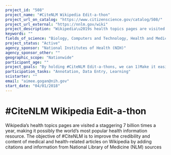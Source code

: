 ```yaml
---
project_id: "508"
project_name: "#CiteNLM Wikipedia Edit-a-thon"
project_url_on_catalog: "https://www.citizenscience.gov/catalog/508/"
project_url_external: "https://nnlm.gov/wiki"
project_description: "Wikipedia\u2019s health topics pages are visited a staggering 7 billion times a year, making it possibly the world\u2019s most popular health information resource. The objective of #CiteNLM is to improve the credibility and content of medical and health-related articles on Wikipedia by adding citations and information from National Library of Medicine (NLM) sources"
keywords: ""
fields_of_science: "Biology, Computers and Technology, Health and Medicine, Social Science"
project_status: "Active"
agency_sponsor: "National Institutes of Health (NIH)"
agency_sponsor_other: ""
geographic_scope: "Nationwide"
participant_age: ""
project_goals: "By holding #CiteNLM Edit-a-thons, we can 1)Make it easier to get credible, evidence-based health information online; 2)Disseminate NLM sources and increase their reach; 3)Leverage network members\u2019 expertise, experiences, and audiences; and 4)Engage NNLM members nationwide."
participation_tasks: "Annotation, Data Entry, Learning"
scistarter: ""
email: "aimee.gogan@nih.gov"
start_date: "04/01/2018"
---
```


# #CiteNLM Wikipedia Edit-a-thon

Wikipedia’s health topics pages are visited a staggering 7 billion times a year, making it possibly the world’s most popular health information resource. The objective of #CiteNLM is to improve the credibility and content of medical and health-related articles on Wikipedia by adding citations and information from National Library of Medicine (NLM) sources
